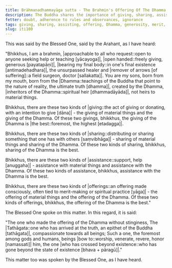 ```yaml
---
title: Brāhmaṇadhammayāga sutta - The Brahmin's Offering Of The Dhamma
description: The Buddha shares the importance of giving, sharing, assisting and making an offering of the Dhamma.
fetter: doubt, adherence to rules and observances, ignorance
tags: giving, sharing, assisting, offering, Dhamma, generosity, merit, spiritual practice, iti, iti100-112
slug: iti100
---
```


This was said by the Blessed One, said by the Arahant, as I have heard:

"Bhikkhus, I am a brahmin, \|approachable to all who request::open to anyone seeking help or teaching [yācayoga]|, \|open handed::freely giving, generous [payatapāṇi]|, \|bearing my final body::in one's final existence [antimadehadhara]|, the unsurpassed healer and \|remover of arrows [of suffering]::a field surgeon, doctor [sallakatta]|. You are my sons, born from my mouth, born from the |Dhamma::teachings of the Buddha that point to the nature of reality, the ultimate truth [dhamma]|, created by the Dhamma, \|inheritors of the Dhamma::spiritual heir [dhammadāyāda]|, not heirs to material things.

Bhikkhus, there are these two kinds of |giving::the act of giving or donating, with an intention to give [dāna]| - the giving of material things and the giving of the Dhamma. Of these two givings, bhikkhus, the giving of the Dhamma is \|the best::foremost, the highest [etadagga]|.

Bhikkhus, there are these two kinds of |sharing::distributing or sharing something that one has with others [saṃvibhāga]| - sharing of material things and sharing of the Dhamma. Of these two kinds of sharing, bhikkhus, sharing of the Dhamma is the best.

Bhikkhus, there are these two kinds of |assistance::support, help [anuggaha]| - assistance with material things and assistance with the Dhamma. Of these two kinds of assistance, bhikkhus, assistance with the Dhamma is the best.

Bhikkhus, there are these two kinds of |offerings::an offering made consciously, often tied to merit-making or spiritual practice [yāga]| - the offering of material things and the offering of the Dhamma. Of these two kinds of offerings, bhikkhus, the offering of the Dhamma is the best."

The Blessed One spoke on this matter. In this regard, it is said:

"The one who made the offering of the Dhamma without stinginess,
The |Tathāgata::one who has arrived at the truth, an epithet of the Buddha [tathāgata]|, compassionate towards all beings;
Such a one, the foremost among gods and humans,
beings \|bow to::worship, venerate, revere, honor [namassati]| him, the one \|who has crossed beyond existence::who has gone beyond the state of existence [bhava + pāragū]|."

This matter too was spoken by the Blessed One, as I have heard.
